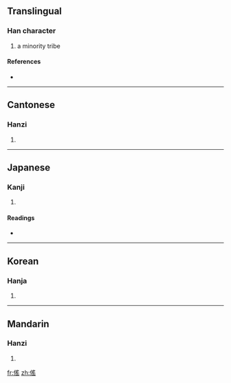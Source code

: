 ==Translingual==

===Han character===
{{Han char|rn=9|rad=人|as=10|sn=12|four=2727<sub>2</sub>|canj=人月人山 (OBOU)}}

# a minority tribe

====References====
* {{Han ref|kx=0113.260|dkj=00971|dj=0241.150|hdz=10203.200|uh=509C|ud=20636|bh=D85C|bd=55388}}

----

==Cantonese==

===Hanzi===
{{yue-hanzi|jyut=|y=yiu4}}

# {{defn|Cantonese|sort=人10}}

----

==Japanese==

===Kanji===
{{ja-kanji|grade=|rs=人10}}

# {{defn|Japanese|sort=人10}}

====Readings====
* {{ja-readings|on=[[よう]] (yō)|kun=[[ふぞろい]] (fuzoroi), [[えだち]] (edachi), [[つかい]] (tsukai)}}

----

==Korean==

===Hanja===
{{ko-hanja|hangeul=요|rv=yo|mr=yo}}

# {{defn|Korean|sort=人10}}

----

==Mandarin==

===Hanzi===
{{cmn-hanzi|pin=[[tà]] ([[ta4]]), [[yáo]] ([[yao2]])|wg=t'a<sup>4</sup>, yao<sup>2</sup>}}

# {{defn|Mandarin|sort=人10}}

[[fr:傜]]
[[zh:傜]]